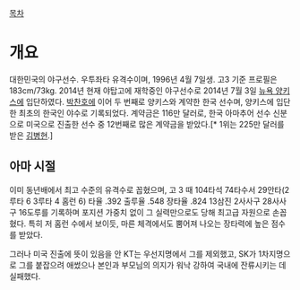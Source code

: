 [[목차]]
= 개요 =
대한민국의 야구선수. 우투좌타 유격수이며, 1996년 4월 7일생. 고3 기준 프로필은 183cm/73kg. 2014년 현재 야탑고에 재학중인 야구선수로 2014년 7월 3일 [[뉴욕 양키스]]에 입단하였다. [[박찬호]]에 이어 두 번째로 양키스와 계약한 한국 선수며, 양키스에 입단한 최초의 한국인 야수로 기록되었다. 계약금은 116만 달러로, 한국 아마추어 선수 신분으로 미국으로 진출한 선수 중 12번째로 많은 계약금을 받았다.[* 1위는 225만 달러를 받은 [[김병현]].]

== 아마 시절 ==

이미 동년배에서 최고 수준의 유격수로 꼽혔으며, 고 3 때 104타석 74타수서 29안타(2루타 6 3루타 4 홈런 6) 타율 .392 출루율 .548 장타율 .824 13삼진 2사사구 28사사구 16도루를 기록하며 포지션 가중치 없이 그 실력만으로도 당해 최고급 자원으로 손꼽혔다. 특히 저 홈런 수에서 보이듯, 마른 체격에서도 뿜어져 나오는 장타력에 높은 점수를 받았다.

그러나 미국 진출에 뜻이 있음을 안 KT는 우선지명에서 그를 제외했고, SK가 1차지명으로 그를 붙잡으려 애썼으나 본인과 부모님의 의지가 워낙 강하여 국내에 잔류시키는 데 실패했다. 
